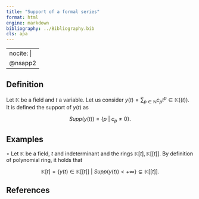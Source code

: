 ```yaml
---
title: "Support of a formal series"
format: html
engine: markdown
bibliography: ../Bibliography.bib
cls: apa
---
```


---
nocite: |
  @nsapp2
---

## Definition

Let $\mathbb{K}$ be a field and $t$ a variable. Let us consider $y(t) = \sum_{p \in \mathbb{N}} c_p t^p \in \mathbb{K}((t))$. It is defined the support of $y(t)$ as

$$
Supp(y(t)) = \{p ~ | ~ c_p \ne 0 \}.
$$

## Examples

$\circ$ Let $\mathbb{K}$ be a field, $t$ and indeterminant and the rings $\mathbb{K}[t], \mathbb{K}[[t]]$. By definition of polynomial ring, it holds that

$$
\mathbb{K}[t] = \{y(t) \in \mathbb{K}[[t]] ~ | ~ Supp(y(t)) < + \infty \} \subsetneq \mathbb{K}[[t]].
$$

## References

::: {#refs}

:::
